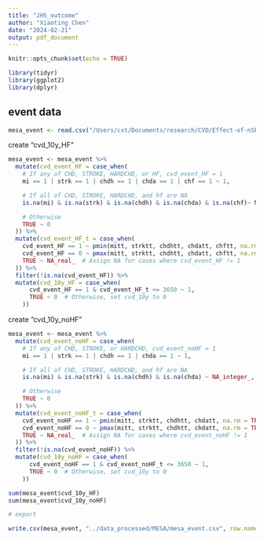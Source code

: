 ```yaml
---
title: "JHS_outcome"
author: "Xiaoting Chen"
date: "2024-02-21"
output: pdf_document
---
```


```r
knitr::opts_chunk$set(echo = TRUE)
```

```r
library(tidyr)
library(ggplot2)
library(dplyr)
```

## event data

```r
mesa_event <- read.csv("/Users/cxt/Documents/research/CVD/Effect-of-nSES-on-CVD/Data/MESA/outcomes/event.csv") 
```

create "cvd_10y_HF"
```r
mesa_event <- mesa_event %>%
  mutate(cvd_event_HF = case_when(
    # If any of CHD, STROKE, HARDCHD, or HF, cvd_event_HF = 1
    mi == 1 | strk == 1 | chdh == 1 | chda == 1 | chf == 1 ~ 1,

    # If all of CHD, STROKE, HARDCHD, and hf are NA
    is.na(mi) & is.na(strk) & is.na(chdh) & is.na(chda) & is.na(chf)~ NA_integer_,

    # Otherwise
    TRUE ~ 0
  )) %>%
  mutate(cvd_event_HF_t = case_when(
    cvd_event_HF == 1 ~ pmin(mitt, strktt, chdhtt, chdatt, chftt, na.rm = TRUE),
    cvd_event_HF == 0 ~ pmax(mitt, strktt, chdhtt, chdatt, chftt, na.rm = TRUE),
    TRUE ~ NA_real_  # Assign NA for cases where cvd_event_HF != 1
  )) %>%
  filter(!is.na(cvd_event_HF)) %>%
  mutate(cvd_10y_HF = case_when(
      cvd_event_HF == 1 & cvd_event_HF_t <= 3650 ~ 1,
      TRUE ~ 0  # Otherwise, set cvd_10y to 0
    ))

```


create "cvd_10y_noHF"
```r
mesa_event <- mesa_event %>%
  mutate(cvd_event_noHF = case_when(
    # If any of CHD, STROKE, or HARDCHD, cvd_event_noHF = 1
    mi == 1 | strk == 1 | chdh == 1 | chda == 1 ~ 1,

    # If all of CHD, STROKE, HARDCHD, and hf are NA
    is.na(mi) & is.na(strk) & is.na(chdh) & is.na(chda) ~ NA_integer_,

    # Otherwise
    TRUE ~ 0
  )) %>%
  mutate(cvd_event_noHF_t = case_when(
    cvd_event_noHF == 1 ~ pmin(mitt, strktt, chdhtt, chdatt, na.rm = TRUE),
    cvd_event_noHF == 0 ~ pmax(mitt, strktt, chdhtt, chdatt, na.rm = TRUE),
    TRUE ~ NA_real_  # Assign NA for cases where cvd_event_noHF != 1
  )) %>%
  filter(!is.na(cvd_event_noHF)) %>%
  mutate(cvd_10y_noHF = case_when(
      cvd_event_noHF == 1 & cvd_event_noHF_t <= 3650 ~ 1,
      TRUE ~ 0  # Otherwise, set cvd_10y to 0
    ))

```


```r
sum(mesa_event$cvd_10y_HF)
sum(mesa_event$cvd_10y_noHF)
```

```r
# export 

write.csv(mesa_event, "../data_processed/MESA/mesa_event.csv", row.names = FALSE)

```